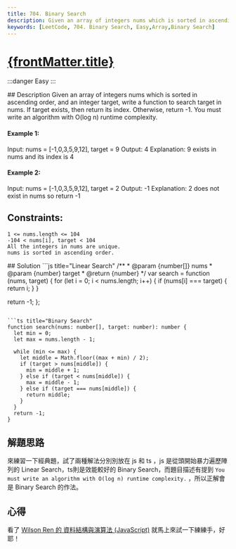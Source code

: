 ```yaml
---
title: 704. Binary Search
description: Given an array of integers nums which is sorted in ascending order, and an integer target, write a function to search target in nums. If target exists, then return its index. Otherwise, return -1. You must write an algorithm with O(log n) runtime complexity.
keywords: [LeetCode, 704. Binary Search, Easy,Array,Binary Search]
---
```


# [{frontMatter.title}](https://leetcode.com/problems/binary-search/)
:::danger Easy
:::


<Tabs>
  <TabItem value="description" label="題目描述" default>
    ## Description
Given an array of integers nums which is sorted in ascending order, and an integer target, write a function to search target in nums. If target exists, then return its index. Otherwise, return -1.
You must write an algorithm with O(log n) runtime complexity.


#### Example 1:
Input: nums = [-1,0,3,5,9,12], target = 9
Output: 4
Explanation: 9 exists in nums and its index is 4

#### Example 2:
Input: nums = [-1,0,3,5,9,12], target = 2
Output: -1
Explanation: 2 does not exist in nums so return -1


## Constraints:
```
1 <= nums.length <= 104  
-104 < nums[i], target < 104  
All the integers in nums are unique.  
nums is sorted in ascending order.  
```

  </TabItem>
  <TabItem value="solution" label="解答">
   ## Solution
```js title="Linear Search"
/**
 * @param {number[]} nums
 * @param {number} target
 * @return {number}
 */
var search = function (nums, target) {
  for (let i = 0; i < nums.length; i++) {
    if (nums[i] === target) {
      return i;
    }
  }

  return -1;
};
```

```ts title="Binary Search"
function search(nums: number[], target: number): number {
  let min = 0;
  let max = nums.length - 1;

  while (min <= max) {
    let middle = Math.floor((max + min) / 2);
    if (target > nums[middle]) {
      min = middle + 1;
    } else if (target < nums[middle]) {
      max = middle - 1;
    } else if (target === nums[middle]) {
      return middle;
    }
  }
  return -1;
}
```
  </TabItem>
</Tabs>

## 解題思路
來練習一下經典題，試了兩種解法分別別放在 js 和 ts ，js 是從頭開始暴力遍歷陣列的 Linear Search，ts則是效能較好的 Binary Search，而題目描述有提到 `You must write an algorithm with O(log n) runtime complexity.` ，所以正解會是 Binary Search 的作法。
## 心得
看了 [Wilson Ren 的 資料結構與演算法 (JavaScript)](https://www.udemy.com/course/algorithm-data-structure) 就馬上來試一下練練手，好耶！